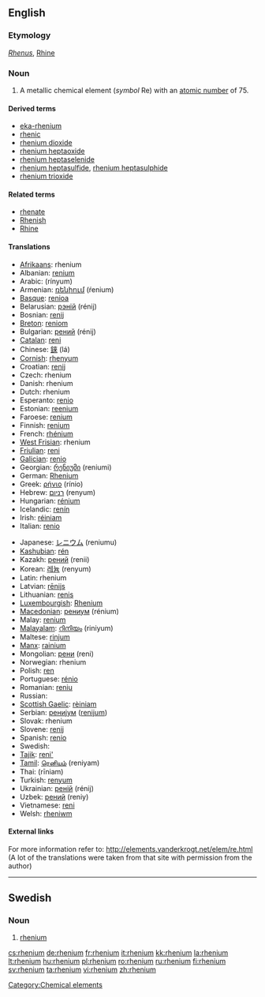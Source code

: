 {{also|Rhenium}}
==English==
{{elements|Re|tungsten|W|osmium|Os}}

===Etymology===
{{etyl|la}} ''[[Rhenus]]'', [[Rhine]]

===Noun===
{{en-noun|-}}
{{wikipedia}}

# A metallic chemical element (''symbol'' Re) with an [[atomic number]] of 75.

====Derived terms====
* [[eka-rhenium]]
* [[rhenic]]
* [[rhenium dioxide]]
* [[rhenium heptaoxide]]
* [[rhenium heptaselenide]]
* [[rhenium heptasulfide]], [[rhenium heptasulphide]]
* [[rhenium trioxide]]

====Related terms====
* [[rhenate]]
* [[Rhenish]]
* [[Rhine]]

====Translations====
{{top}}
* [[Afrikaans]]: rhenium
* Albanian: [[renium]]
* Arabic: {{Arab|[[رنيوم]]}} (rínyum) {{m}}
* Armenian: [[ռենիում]] (ŕenium)
* [[Basque]]: [[renioa]]
* Belarusian: [[рэнiй]] (rénij) {{m}}
* Bosnian: [[renij]]
* [[Breton]]: [[reniom]]
* Bulgarian: [[рений]] (rénij) {{m}}
* [[Catalan]]: [[reni]]
* Chinese: [[錸]] (lá)
* [[Cornish]]: [[rhenyum]]
* Croatian: [[renij]]
* Czech: rhenium
* Danish: rhenium
* Dutch: rhenium {{n}}
* Esperanto: [[renio]]
* Estonian: [[reenium]]
* Faroese: [[renium]]
* Finnish: [[renium]]
* French: [[rhénium]] {{m}}
* [[West Frisian]]: rhenium
* [[Friulian]]: [[reni]]
* [[Galician]]: [[renio]]
* Georgian: [[რენიუმი]] (reniumi)
* German: [[Rhenium]] {{n}}
* Greek: [[ρήνιο]] (rínio) {{n}}
* Hebrew: [[רניום]] (renyum) {{m}}
* Hungarian: [[rénium]]
* Icelandic: [[renín]]
* Irish: [[réiniam]]
* Italian: [[renio]] {{m}}
{{mid}}
* Japanese: [[レニウム]] (reniumu)
* [[Kashubian]]: [[rén]]
* Kazakh: [[рений]] (renii)
* Korean: [[레늄]] (renyum)
* Latin: rhenium
* Latvian: [[rēnijs]]
* Lithuanian: [[renis]]
* [[Luxembourgish]]: [[Rhenium]]
* [[Macedonian]]: [[рениум]] (rénium) {{m}}
* Malay: [[renium]]
* [[Malayalam]]: [[റിനിയം]] (riniyum)
* Maltese: [[rinjum]]
* [[Manx]]: [[rainium]]
* Mongolian: [[рени]] (reni)
* Norwegian: rhenium
* Polish: [[ren]] {{m}}
* Portuguese: [[rénio]] {{m}}
* Romanian: [[reniu]] {{n}}
* Russian: {{t|ru|рений|tr=rénij|m}}
* [[Scottish Gaelic]]: [[rèiniam]]
* Serbian: [[рениjум]] ([[renijum]]) {{m}}
* Slovak: rhenium
* Slovene: [[renij]]
* Spanish: [[renio]] {{m}}
* Swedish: {{t|sv|rhenium|n}}
* [[Tajik]]: [[reni']]
* [[Tamil]]: [[ரெனியம்]] (reniyam)
* Thai: {{Thai|[[รีเนียม]]}} (rīniam)
* Turkish: [[renyum]]
* Ukrainian: [[ренiй]] (rénij) {{m}}
* Uzbek: [[рений]] (reniy)
* Vietnamese: [[reni]]
* Welsh: [[rheniwm]]
{{bottom}}

====External links====
For more information refer to:
http://elements.vanderkrogt.net/elem/re.html
(A lot of the translations were taken from that site with permission from the author)

[[Category:Chemical elements]]


----
==Swedish==
{{wikipedia|lang=sv}}

===Noun===
{{infl|sv|noun|g=n}}
{{sv-noun-unc-n|2=rheniumet}}

# {{context|chemical element|lang=sv}} [[#English|rhenium]]

[[cs:rhenium]]
[[de:rhenium]]
[[fr:rhenium]]
[[it:rhenium]]
[[kk:rhenium]]
[[la:rhenium]]
[[lt:rhenium]]
[[hu:rhenium]]
[[pl:rhenium]]
[[ro:rhenium]]
[[ru:rhenium]]
[[fi:rhenium]]
[[sv:rhenium]]
[[ta:rhenium]]
[[vi:rhenium]]
[[zh:rhenium]]